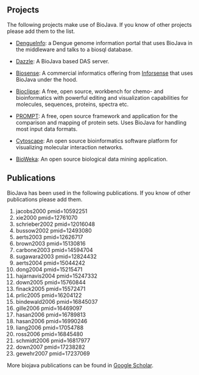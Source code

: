 == Projects ==
The following projects make use of BioJava. If you know of other projects please add them to the list.

* [http://www.dengueinfo.org/dengueinfo DengueInfo]: a Dengue genome information portal that uses BioJava in the middleware and talks to a biosql database.

* [http://www.derkholm.net/thomas/dazzle Dazzle]: A BioJava based DAS server.

* [http://www.inforsense.com/biosense.html Biosense]: A commercial informatics offering from [http://www.inforsense.com/ Inforsense] that uses BioJava under the hood.

* [http://www.bioclipse.net Bioclipse]: A free, open source, workbench for chemo- and bioinformatics with powerful editing and visualization capabilities for molecules, sequences, proteins, spectra etc.

* [http://webclu.bio.wzw.tum.de/prompt PROMPT]: A free, open source framework and application for the comparison and mapping of protein sets. Uses BioJava for handling most input data formats.

* [http://www.cytoscape.org Cytoscape]: An open source bioinformatics software platform for visualizing molecular interaction networks.

* [http://www.bioweka.org BioWeka]: An open source biological data mining application.

== Publications ==
BioJava has been used in the following publications. If you know of other publications please add them.

<biblio>
#jacobs2000 pmid=10592251
#xie2000 pmid=12761070
#schrieber2002 pmid=12016048
#bussow2002 pmid=12493080
#aerts2003 pmid=12626717
#brown2003 pmid=15130816
#carbone2003 pmid=14594704 
#sugawara2003 pmid=12824432 
#aerts2004 pmid=15044242
#dong2004 pmid=15215471
#hajarnavis2004 pmid=15247332
#down2005 pmid=15760844 
#finack2005 pmid=15572471
#prlic2005 pmid=16204122 
#bindewald2006 pmid=16845037
#gille2006 pmid=16469097
#hasan2006 pmid=16789813
#hasan2006 pmid=16990246
#liang2006 pmid=17054788
#ross2006 pmid=16845480
#schmidt2006 pmid=16817977
#down2007 pmid=17238282
#gewehr2007 pmid=17237069 
</biblio>

More biojava publications can be found in [http://scholar.google.com/scholar?q=biojava Google Scholar].